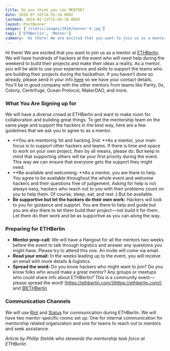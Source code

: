 ```yaml
---
title: So you think you can MENTOR?
date: 2018-07-16T14:55:10.000Z
lastmod: 2024-02-13T15:44:34.000Z
layout: PostBanner
images: ['/static/images/2018/banner-4.jpg']
tags: ['ETHBerlin', 'Mentor']
summary: 'Hi there! We are excited that you want to join us as a mentor at ETHBerlin. We will have hundreds of hackers at the event who will need…'
---
```


Hi there! We are excited that you want to join us as a mentor at [ETHBerlin](https://ethberlin.com/). We will have hundreds of hackers at the event who will need help during the weekend to build their projects and make their ideas a reality. As a mentor, you will be able to use your experience and skills to support the teams who are building their projects during the hackathon. If you haven’t done so already, please send in your info [here](https://ethberlin.com/mentor-application/) so we have your contact details. You’ll be in good company with the other mentors from teams like Parity, 0x, Colony, Centrifuge, Ocean Protocol, MakerDAO, and more.

### What You Are Signing up for

We will have a diverse crowd at ETHBerlin and want to make room for collaboration and building great things. To get the mentorship team on the same page and support the hackers in the best way, here are a few guidelines that we ask you to agree to as a mentor.

- **You are mentoring 1st and hacking 2nd: **As a mentor, your main focus is to support other hackers and teams. If there is time and space to work on your own project, then by all means, please do. But keep in mind that supporting others will be your first priority during the event. This way we can ensure that everyone gets the support they might need.
- **Be available and welcoming: **As a mentor, you are there to help. You agree to be available throughout the whole event and welcome hackers and their questions free of judgement. Asking for help is not always easy, hackers who reach out to you with their problems count on you to help them. Of course, sleep, eat, and rest :) But be available.
- **Be supportive but let the hackers do their own work:** Hackers will look to you for guidance and support. You are there to help and guide but you are also there to let them build their project — not build it for them. Let them do their work and be as supportive as you can along the way.

### Preparing for ETHBerlin

- **Mentor prep-call:** We will have a Hangout for all the mentors two weeks before the event to talk through logistics and answer any questions you might have. Please try to attend this one. An invite will come via email.
- **Read your email:** In the weeks leading up to the event, you will receive an email with more details & logistics.
- **Spread the word:** Do you know hackers who might want to join? Do you know folks who would make a great mentor? Any groups or meetups who could share info about ETHBerlin? This is a community event — please spread the word! [https://ethberlin.com/](https://ethberlin.com/) and [@ETHBerlin](https://twitter.com/ethberlin)

### Communication Channels

We will use [Riot](https://about.riot.im/) and [Status](https://status.im/) for communication during ETHBerlin. We will have two mentor-specific rooms set up. One for internal communication for mentorship related organization and one for teams to reach out to mentors and seek assistance.

_Article by Phillip Stehlik who stewards the mentorship task force at ETHBerlin_
